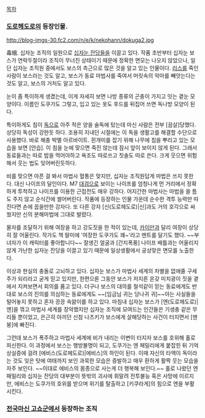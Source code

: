 [[목차]]

=== [[도로헤도로]]의 등장인물. === 
http://blog-imgs-30.fc2.com/n/e/k/nekohann/dokuga2.jpg

毒蛾.
십자눈 조직의 일원으로 [[십자눈 잔당]]들을 이끌고 있다. 
작품 초반부터 십자눈 보스가 연락두절이라 조직이 무너진 상태이기 때문에 정확한 면모는 나오지 않았으나, 일단 십자눈 조직원 중에서도 보스의 측근으로 많은 것을 알고 있는 인물이다. [[리스]]를 죽인 사람이 보스라는 것도 알고, 보스가 동료 마법사를 죽여서 머릿속의 악마를 빼앗는다는 것도 알고, 보스의 거처도 알고 있다.

눈이 좀 특이하게 생겼는데, 이게 자세히 보면 나방 종류의 곤충이 가지고 잇는 곁눈 모양이다. 이름인 도쿠가도 그렇고, 입고 있는 옷도 후드를 뒤집어 쓰면 독나방 모양이 된다.

특이하게도 침이 [[독]]으로 아주 적은 양을 술독에 탔는데 마신 사람은 전부 [끔살]당했다. 상당히 독성이 강한듯 하다. 조용히 지내던 시절에는 이 독을 생활고를 해결할 수단으로 사용했다. 바로 해충 박멸 아르바이트. 흰개미를 잡기 위해 나무에 침을 뿌리고 있는 모습을 보면 [안습]. 이 침을 눈에 맞으면 죽진 않는데 잠시 앞이 보이지 않게 된다. 그래서 동료들과는 따로 밥을 먹어야하고 욕조도 따로쓰고 칫솔도 따로 쓴다. 크게 웃으면 위험해서 웃는 법도 잊어버린듯하다.

비를 맞으면 아픈 걸 봐서 마법사 혈통은 맞지만, 십자눈 조직원답게 마법은 쓰지 못한다. 대신 나이프의 달인이다. M7 [[대검]]으로 보이는 나이프를 엄청나게 먼 거리에서 정확하게 투척하고 나이프를 이용한 근접전도 매우 강하다. 어지간한 마법사는 마법을 쓸 틈도 주지 않고 순식간에 썰어버린다. 작품에 등장하는 인물 가운데 순수한 격투 능력만 따진다면 손에 꼽을만한 강자다. 또 다른 강자 [신(도로헤도로)|신]과도 거의 호각으로 싸웠지만 신의 분해마법에 그대로 발렸다.

물자를 조달하기 위해 여장을 하고 강도짓을 한 적이 있는데, [[카이만]]과 달리 여장이 상당히 잘 어울린다. 작가도 책 말미에 '여장한 도쿠가도 꽤~'라고 멘트를 달기도 했다. ~~부녀자가 이 캐릭터를 좋아합니다~~
잘생긴 얼굴과 [간지폭풍] 나이프 배틀과는 어울리지 않게 가난한 십자눈 잔당을 이끌고 있기 때문에 일상생활에서 궁상맞은 면모를 노출한다.

이상과 현실의 충돌로 고뇌하고 있다. 십자눈 보스가 마법사 세계의 차별을 없애줄 구세주가 되리라고 굳게 믿고 있지만, 한편으론 그동안 보스가 저지른 온갖 미치광이 짓을 곁에서 지켜보면서 회의를 품고 있다. 더구나 보스의 대의를 철석같이 믿는 동료에게도 반대로 보스의 진의를 의심하는 동료에게도 ~~[임금님 귀는 당나귀 귀]~~아는 사실들을 털어놓지 못하고 혼자 끙끙 속앓이를 하고 있다. 
마침내 십자눈 보스가 [엔(도로헤도로)|엔]을 꺾고 마법사 세계를 장악했지만 십자눈 조직에 모여드는 인간들은 기생충 같은 무리들 뿐이었고, 은근히 아끼던 신참 나츠키가 보스에게 살해당하는 사건이 터지면서 [멘붕]에 빠진다.

그런데 보스가 폭주하고 마법사 세계에 비가 내리는 이변이 터지자 보스를 호위해 홀로 피신한다. 이 과정에서 보스는 행방불명이 되고, 도쿠가는 엔 패밀리에게 붙잡힌 뒤 기억상실증에 걸려 [에비스(도로헤도로)|에비스]의 하인이 된다. 이때 자신의 타액이 독이라는 것도 잊은 탓에 여태까지 보인 과묵한 모습은 증발하고 매우 환하게 활짝 웃는 모습을 자주 보인다. ~~이대로 에비스의 몸종으로 사는게 더 행복해 보인다.~~ 홀로 나왔던 엔 패밀리와 십자눈 잔당의 대부분이 뜻밖의 괴사에 휘말려 전투불능 혹은 사망에 이르지만, 에비스는 도쿠가의 호위를 받으며 위기를 탈출하고 [키쿠라게]의 힘으로 엔을 부활시킨다.  

=== [[전국마신 고쇼군]]에서 등장하는 조직 ===
